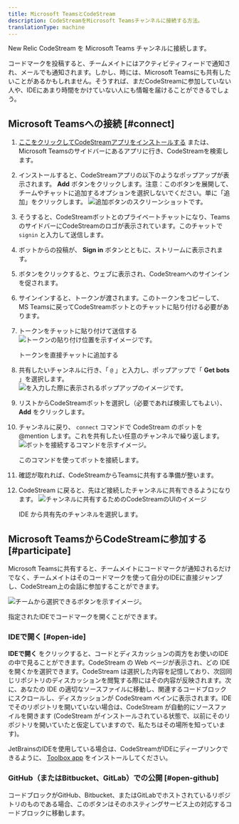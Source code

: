 ```yaml
---
title: Microsoft TeamsとCodeStream
description: CodeStreamをMicrosoft Teamsチャンネルに接続する方法。
translationType: machine
---
```


New Relic CodeStream を Microsoft Teams チャンネルに接続します。

コードマークを投稿すると、チームメイトにはアクティビティフィードで通知され、メールでも通知されます。しかし、時には、Microsoft Teamsにも共有したいことがあるかもしれません。そうすれば、まだCodeStreamに参加していない人や、IDEにあまり時間をかけていない人にも情報を届けることができるでしょう。

## Microsoft Teamsへの接続 [#connect]

1. [ここをクリックしてCodeStreamアプリをインストールする](https://teams.microsoft.com/l/app/7cf49ab7-8b65-4407-b494-f02b525eef2b?source=store-copy-link) または、Microsoft Teamsのサイドバーにあるアプリに行き、CodeStreamを検索します。

2. インストールすると、CodeStreamアプリの以下のようなポップアップが表示されます。 **Add** ボタンをクリックします。注意：このボタンを展開して、チームやチャットに追加するオプションを選択しないでください。単に「追加」をクリックします。 ![追加ボタンのスクリーンショットです。](/images/MSTCSAppPage.png "追加")

3. そうすると、CodeStreamボットとのプライベートチャットになり、TeamsのサイドバーにCodeStreamのロゴが表示されています。このチャットで `signin` と入力して送信します。

4. ボットからの投稿が、 **Sign in** ボタンとともに、ストリームに表示されます。

5. ボタンをクリックすると、ウェブに表示され、CodeStreamへのサインインを促されます。

6. サインインすると、トークンが渡されます。このトークンをコピーして、MS Teamsに戻ってCodeStreamボットとのチャットに貼り付ける必要があります。

7. トークンをチャットに貼り付けて送信する ![トークンの貼り付け位置を示すイメージです。](/images/MSTTokenMsg.png "トークン")

   <figcaption>
     トークンを直接チャットに追加する
   </figcaption>

8. 共有したいチャンネルに行き、「 `@` 」と入力し、ポップアップで「 **Get bots** 」を選択します。 ![を入力した際に表示されるポップアップのイメージです。](/images/MSTGetBots.png "ボット")

9. リストからCodeStreamボットを選択し（必要であれば検索してもよい）、 **Add** をクリックします。

10. チャンネルに戻り、 `connect` コマンドで CodeStream のボットを @mention します。これを共有したい任意のチャンネルで繰り返します。 ![ボットを接続するコマンドを示すイメージ。](/images/MSTConnectBot1.png "接続ボット")

    <figcaption>
      このコマンドを使ってボットを接続します。
    </figcaption>

11. 確認が取れれば、CodeStreamからTeamsに共有する準備が整います。

12. CodeStream に戻ると、先ほど接続したチャンネルに共有できるようになります。 ![チャンネルに共有するためのCodeStreamのUIのイメージ](/images/MSTSelectChannel.png "チャンネルへの共有")

    <figcaption>
      IDE から共有先のチャンネルを選択します。
    </figcaption>

## Microsoft TeamsからCodeStreamに参加する [#participate]

Microsoft Teamsに共有すると、チームメイトにコードマークが通知されるだけでなく、チームメイトはそのコードマークを使って自分のIDEに直接ジャンプし、CodeStream上の会話に参加することができます。

![チームから選択できるボタンを示すイメージ。](/images/ShareOnMST1.png "チームUI") <figcaption>指定されたIDEでコードマークを開くことができます。</figcaption>

### IDEで開く [#open-ide]

**IDEで開く** をクリックすると、コードとディスカッションの両方をお使いのIDEの中で見ることができます。CodeStream の Web ページが表示され、どの IDE を開くかを選択できます。CodeStream は選択した内容を記憶しており、次回同じリポジトリのディスカッションを閲覧する際にはその内容が反映されます。次に、あなたの IDE の適切なソースファイルに移動し、関連するコードブロックにスクロールし、ディスカッションが CodeStream ペインに表示されます。IDE でそのリポジトリを開いていない場合は、CodeStream が自動的にソースファイルを開きます (CodeStream がインストールされている状態で、以前にそのリポジトリを開いていたと仮定していますので、私たちはその場所を知っています)。

JetBrainsのIDEを使用している場合は、CodeStreamがIDEにディープリンクできるように、 [Toolbox app](https://www.jetbrains.com/toolbox-app/) をインストールしてください。

### GitHub（またはBitbucket、GitLab）での公開 [#open-github]

コードブロックがGitHub、Bitbucket、またはGitLabでホストされているリポジトリのものである場合、このボタンはそのホスティングサービス上の対応するコードブロックに移動します。
